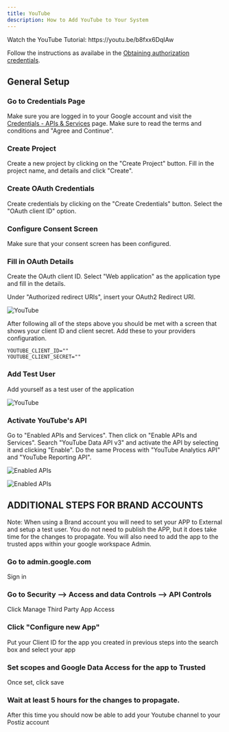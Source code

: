 ```yaml
---
title: YouTube
description: How to Add YouTube to Your System
---
```



<NeverShare />

<Callout>
Watch the YouTube Tutorial: 
https://youtu.be/b8fxx6DqIAw
</Callout>

Follow the instructions as availabe in the [Obtaining authorization credentials](https://developers.google.com/youtube/registering_an_application).

<Steps>

## General Setup

### Go to Credentials Page
Make sure you are logged in to your Google account and visit the [Credentials - APIs & Services](https://console.cloud.google.com/projectselector2/apis/credentials) page. Make sure to read the terms and conditions and "Agree and Continue".

### Create Project
Create a new project by clicking on the "Create Project" button. Fill in the project name, and details and click "Create".

### Create OAuth Credentials
Create credentials by clicking on the "Create Credentials" button. Select the "OAuth client ID" option.

### Configure Consent Screen
Make sure that your consent screen has been configured.

### Fill in OAuth Details
Create the OAuth client ID. Select "Web application" as the application type and fill in the details.

<OAuth2Redirect provider = "youtube" />

Under "Authorized redirect URIs", insert your OAuth2 Redirect URI.

![YouTube](/images/providers/youtube/youtube-001.png)

After following all of the steps above you should be met with a screen that shows your client ID and client secret. Add these to your providers configuration.

```env
YOUTUBE_CLIENT_ID=""
YOUTUBE_CLIENT_SECRET=""
```

### Add Test User

Add yourself as a test user of the application

![YouTube](/images/providers/youtube/YouTube-Add-Test-Users.png)

### Activate YouTube's API
Go to "Enabled APIs and Services". Then click on "Enable APIs and Services". Search "YouTube Data API v3" and activate the API by selecting it and clicking "Enable". Do the same Process with "YouTube Analytics API" and "YouTube Reporting API".

![Enabled APIs](/images/providers/youtube/YouTube-Enabled-APIs.png)

![Enabled APIs](/images/providers/youtube/Enable-APIs-and-Services.png)

</Steps>

## ADDITIONAL STEPS FOR BRAND ACCOUNTS
Note: When using a Brand account you will need to set your APP to External and setup a test user.
You do not need to publish the APP, but it does take time for the changes to propagate. 
You will also need to add the app to the trusted apps within your google workspace Admin. 

### Go to admin.google.com
Sign in

### Go to Security --> Access and data Controls --> API Controls
Click Manage Third Party App Access

### Click "Configure new App"
Put your Client ID for the app you created in previous steps into the search box and select your app

### Set scopes and Google Data Access for the app to Trusted
Once set, click save

### Wait at least 5 hours for the changes to propagate.
After this time you should now be able to add your Youtube channel to your Postiz account
